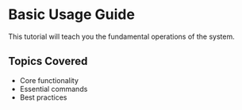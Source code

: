 # Basic Usage Guide

This tutorial will teach you the fundamental operations of the system.

## Topics Covered

- Core functionality
- Essential commands
- Best practices
